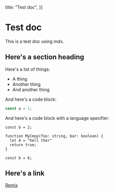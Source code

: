
  title: "Test doc",
}]

# Test doc

This is a test doc using mdx.

## Here's a section heading

Here's a list of things:

-   A thing
-   Another thing
-   And another thing

And here's a code block:    

```ts
const a = 1;
```

And here's a code block with a language specifier:

```tsx 
const b = 2;

function MyCmop(foo: string, bar: boolean) {
  let A = "hell ther"
  return true;
}
```

```tsx 
const b = 6;
```

<BasicExample />

## Here's a link

[Remix](https://remix.run)
